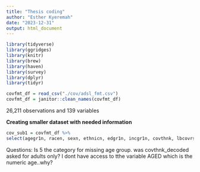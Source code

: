 ```yaml
---
title: "Thesis coding"
author: "Esther Kyeremah"
date: "2023-12-31"
output: html_document
---
```


```r
library(tidyverse)
library(ggridges)
library(knitr)
library(brew)
library(haven)
library(survey)
library(dplyr)
library(tidyr)
```

```r
covfmt_df = read_csv("./cov/adsl_fmt.csv")
covfmt_df = janitor::clean_names(covfmt_df)
```

26,211 observations and 139 variables


**Creating smaller dataset with needed information**
```r
cov_sub1 = covfmt_df %>% 
select(agegr1n, racen, sexn, ethnicn, edgr1n, incgr1n, covthnk, lbcovrsnas, mar, livsit, livwith, livnum, employ, pabt, covdxyn, prepos, asth, cld, hd, hyp, cayr, immun, hiv, diab, kdrd, livd, scd, obes, mh, subabu, mcoth, mcothsp, pcr_ab_positivity, enrwk, enrwkc, enryr, psu_weight, samplinkfl, base_weight) 
```

Questions: 
Is 5 the category for missing age group. 
was covthnk_decoded asked for adults only?
I dont have access to tthe variable AGED which is the numeric age..why?

```r

```

